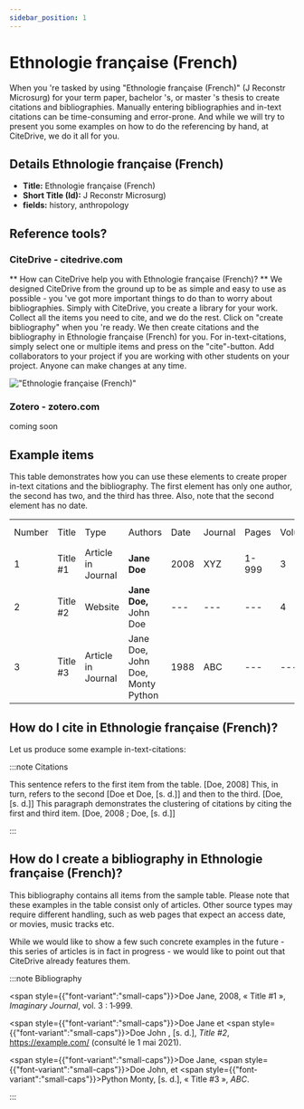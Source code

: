 ```yaml
---
sidebar_position: 1
---
```


# Ethnologie française (French)

When you 're tasked by using "Ethnologie française (French)" (J Reconstr Microsurg) for your term paper, bachelor 's, or master 's thesis to create citations and bibliographies.
Manually entering bibliographies and in-text citations can be time-consuming and error-prone. And while we will try to present you some examples on how to do the referencing by hand, at CiteDrive, we do it all for you.

## Details  Ethnologie française (French)
* **Title:** Ethnologie française (French)
* **Short Title (Id):** J Reconstr Microsurg)
* **fields:** history, anthropology

## Reference tools?
### CiteDrive - citedrive.com
** How can CiteDrive help you with Ethnologie française (French)? **
We designed CiteDrive from the ground up to be as simple and easy to use as possible - you 've got more important things to do than to worry about bibliographies. Simply with CiteDrive, you create a library for your work. Collect all the items you need to cite, and we do the rest. Click on "create bibliography" when you 're ready. We then create citations and the bibliography in Ethnologie française (French) for you. For in-text-citations, simply select one or multiple items and press on the "cite"-button. Add collaborators to your project if you are working with other students on your project. Anyone can make changes at any time.


!["Ethnologie française (French)"](images/ethnologie-francaise-french.svg "Choose Ethnologie française (French) in the CiteDrive App")

### Zotero - zotero.com

coming soon

## Example items

This table demonstrates how you can use these elements to create proper in-text citations and the bibliography. The first element has only one author, the second has two, and the third has three. Also, note that the second element has no date.


<table>
  <tr>
   <td>Number
   </td>
   <td>Title
   </td>
   <td>Type
   </td>
   <td>Authors
   </td>
   <td>Date
   </td>
   <td>Journal
   </td>
   <td>Pages
   </td>
   <td>Volume
   </td>
   <td>Issue
   </td>
   <td>Access Date
   </td>
  </tr>
  <tr>
   <td>1
   </td>
   <td>Title #1
   </td>
   <td>Article in Journal
   </td>
   <td><strong>Jane Doe</strong>
   </td>
   <td>2008
   </td>
   <td>XYZ
   </td>
   <td>1-999
   </td>
   <td>3
   </td>
   <td>2
   </td>
   <td>--
   </td>
  </tr>
  <tr>
   <td>
2
   </td>
   <td>Title #2
   </td>
   <td>Website
   </td>
   <td><strong>Jane Doe, </strong>John Doe
   </td>
   <td>---
   </td>
   <td>---
   </td>
   <td>---
   </td>
   <td>4
   </td>
   <td>---
   </td>
   <td>2020-05-01
   </td>
  </tr>
  <tr>
   <td>3
   </td>
   <td>Title #3
   </td>
   <td>Article in Journal
   </td>
   <td>Jane Doe, John Doe, Monty Python
   </td>
   <td>1988
   </td>
   <td>ABC
   </td>
   <td>---
   </td>
   <td>---
   </td>
   <td>16
   </td>
   <td>---
   </td>
  </tr>
</table>



## How do I cite in  Ethnologie française (French)?

Let us produce some example in-text-citations:

:::note Citations


This sentence refers to the first item from the table.  [Doe, 2008] This, in turn, refers to the second  [Doe et Doe, [s. d.]]
and then to the third.   [Doe, [s. d.]]
This paragraph demonstrates the clustering of citations by citing the first and third item.  [Doe, 2008 ; Doe, [s. d.]]

:::

## How do I create a bibliography in Ethnologie française (French)?

This bibliography contains all items from the sample table. Please note that these examples in the table consist only of articles. Other source types may require different handling, such as web pages that expect an access date, or movies, music tracks etc.

While we would like to show a few such concrete examples in the future - this series of articles is in fact in progress - we would like to point out that CiteDrive already features them.

:::note Bibliography

<span style={{"font-variant":"small-caps"}}>Doe</span> Jane, 2008, « Title #1 », <i>Imaginary Journal</i>, vol. 3 : 1‑999.

<span style={{"font-variant":"small-caps"}}>Doe</span> Jane et <span style={{"font-variant":"small-caps"}}>Doe</span> John , [s. d.], <i>Title #2</i>, https://example.com/ (consulté le 1 mai 2021).

<span style={{"font-variant":"small-caps"}}>Doe</span> Jane, <span style={{"font-variant":"small-caps"}}>Doe</span> John, et <span style={{"font-variant":"small-caps"}}>Python</span> Monty, [s. d.], « Title #3 », <i>ABC</i>.



:::


        
